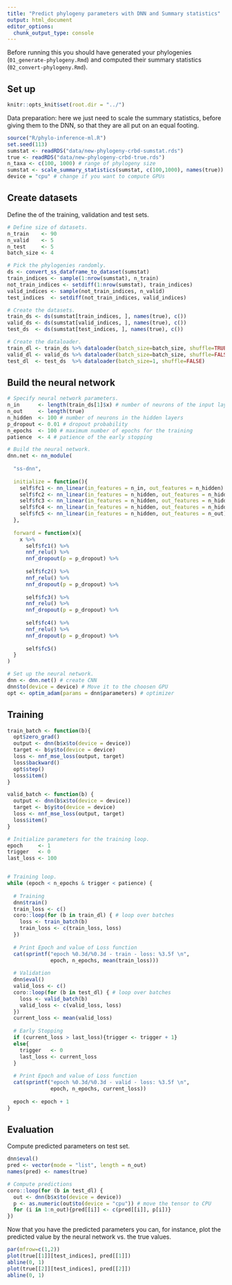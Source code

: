 ```yaml
---
title: "Predict phylogeny parameters with DNN and Summary statistics"
output: html_document
editor_options: 
  chunk_output_type: console
---
```


Before running this you should have 
generated your phylogenies (`01_generate-phylogeny.Rmd`)
and computed their summary statistics (`02_convert-phylogeny.Rmd`).

## Set up

```r
knitr::opts_knit$set(root.dir = "../")
```

Data preparation: here we just need to scale the summary statistics,
before giving them to the DNN,
so that they are all put on an equal footing. 

```r
source("R/phylo-inference-ml.R")
set.seed(113)
sumstat <- readRDS("data/new-phylogeny-crbd-sumstat.rds")
true <- readRDS("data/new-phylogeny-crbd-true.rds")
n_taxa <- c(100, 1000) # range of phylogeny size
sumstat <- scale_summary_statistics(sumstat, c(100,1000), names(true))
device = "cpu" # change if you want to compute GPUs
```


## Create datasets

Define the of the training, validation and test sets. 

```r
# Define size of datasets.
n_train    <- 90
n_valid    <- 5
n_test     <- 5
batch_size <- 4

# Pick the phylogenies randomly.
ds <- convert_ss_dataframe_to_dataset(sumstat)
train_indices <- sample(1:nrow(sumstat), n_train)
not_train_indices <- setdiff(1:nrow(sumstat), train_indices)
valid_indices <- sample(not_train_indices, n_valid)
test_indices  <- setdiff(not_train_indices, valid_indices)

# Create the datasets.
train_ds <- ds(sumstat[train_indices, ], names(true), c())
valid_ds <- ds(sumstat[valid_indices, ], names(true), c())
test_ds  <- ds(sumstat[test_indices, ], names(true), c())

# Create the dataloader.
train_dl <- train_ds %>% dataloader(batch_size=batch_size, shuffle=TRUE)
valid_dl <- valid_ds %>% dataloader(batch_size=batch_size, shuffle=FALSE)
test_dl  <- test_ds  %>% dataloader(batch_size=1, shuffle=FALSE)
```

## Build the neural network 

```r
# Specify neural network parameters. 
n_in      <- length(train_ds[1]$x) # number of neurons of the input layer 
n_out     <- length(true)
n_hidden  <- 100 # number of neurons in the hidden layers 
p_dropout <- 0.01 # dropout probability 
n_epochs  <- 100 # maximum number of epochs for the training 
patience  <- 4 # patience of the early stopping 

# Build the neural network.
dnn.net <- nn_module(
  
  "ss-dnn", 
  
  initialize = function(){
    self$fc1 <- nn_linear(in_features = n_in, out_features = n_hidden)
    self$fc2 <- nn_linear(in_features = n_hidden, out_features = n_hidden)
    self$fc3 <- nn_linear(in_features = n_hidden, out_features = n_hidden)
    self$fc4 <- nn_linear(in_features = n_hidden, out_features = n_hidden)
    self$fc5 <- nn_linear(in_features = n_hidden, out_features = n_out)
  }, 
  
  forward = function(x){
    x %>%
      self$fc1() %>%
      nnf_relu() %>%
      nnf_dropout(p = p_dropout) %>%
      
      self$fc2() %>%
      nnf_relu() %>%
      nnf_dropout(p = p_dropout) %>%
      
      self$fc3() %>%
      nnf_relu() %>%
      nnf_dropout(p = p_dropout) %>%
      
      self$fc4() %>%
      nnf_relu() %>%
      nnf_dropout(p = p_dropout) %>%
      
      self$fc5()
  }
)

# Set up the neural network.
dnn <- dnn.net() # create CNN
dnn$to(device = device) # Move it to the choosen GPU
opt <- optim_adam(params = dnn$parameters) # optimizer 
```

## Training 

```r
train_batch <- function(b){
  opt$zero_grad()
  output <- dnn(b$x$to(device = device))
  target <- b$y$to(device = device)
  loss <- nnf_mse_loss(output, target)
  loss$backward()
  opt$step()
  loss$item()
}

valid_batch <- function(b) {
  output <- dnn(b$x$to(device = device))
  target <- b$y$to(device = device)
  loss <- nnf_mse_loss(output, target)
  loss$item()
}
```

```r
# Initialize parameters for the training loop.
epoch     <- 1
trigger   <- 0 
last_loss <- 100


# Training loop.
while (epoch < n_epochs & trigger < patience) {
  
  # Training 
  dnn$train()
  train_loss <- c()
  coro::loop(for (b in train_dl) { # loop over batches 
    loss <- train_batch(b)
    train_loss <- c(train_loss, loss)
  })
  
  # Print Epoch and value of Loss function 
  cat(sprintf("epoch %0.3d/%0.3d - train - loss: %3.5f \n",
              epoch, n_epochs, mean(train_loss)))
  
  # Validation 
  dnn$eval()
  valid_loss <- c()
  coro::loop(for (b in test_dl) { # loop over batches 
    loss <- valid_batch(b)
    valid_loss <- c(valid_loss, loss)
  })
  current_loss <- mean(valid_loss)
  
  # Early Stopping 
  if (current_loss > last_loss){trigger <- trigger + 1} 
  else{
    trigger   <- 0
    last_loss <- current_loss
  }
  
  # Print Epoch and value of Loss function
  cat(sprintf("epoch %0.3d/%0.3d - valid - loss: %3.5f \n",
              epoch, n_epochs, current_loss))
  
  epoch <- epoch + 1 
}
```

## Evaluation 

Compute predicted parameters on test set.

```r
dnn$eval()
pred <- vector(mode = "list", length = n_out)
names(pred) <- names(true)

# Compute predictions 
coro::loop(for (b in test_dl) {
  out <- dnn(b$x$to(device = device))
  p <- as.numeric(out$to(device = "cpu")) # move the tensor to CPU 
  for (i in 1:n_out){pred[[i]] <- c(pred[[i]], p[i])}
})
```

Now that you have the predicted parameters you can, for instance, 
plot the predicted value by the neural network vs. the true values.

```r
par(mfrow=c(1,2))
plot(true[[1]][test_indices], pred[[1]])
abline(0, 1)
plot(true[[2]][test_indices], pred[[2]])
abline(0, 1)
```

